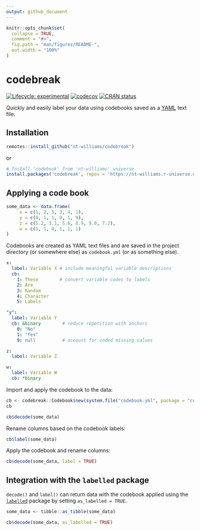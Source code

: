 ```yaml
---
output: github_document
---
```


<!-- README.md is generated from README.Rmd. Please edit that file -->

```r
knitr::opts_chunk$set(
  collapse = TRUE,
  comment = "#>",
  fig.path = "man/figures/README-",
  out.width = "100%"
)
```

# codebreak

<!-- badges: start -->

[![Lifecycle: experimental](https://img.shields.io/badge/lifecycle-experimental-orange.svg)](https://lifecycle.r-lib.org/articles/stages.html#experimental) [![codecov](https://codecov.io/gh/nt-williams/codebreak/branch/main/graph/badge.svg?token=QGGA7OE5UY)](https://app.codecov.io/gh/nt-williams/codebreak)
[![CRAN status](https://www.r-pkg.org/badges/version/codebreak)](https://CRAN.R-project.org/package=codebreak)
<!-- badges: end -->

Quickly and easily label your data using codebooks saved as a [YAML](https://yaml.org/) text file.

## Installation

```r
remotes::install_github("nt-williams/codebreak")
```

or

```r
# Install 'codebook' from 'nt-williams' universe
install.packages('codebreak', repos = 'https://nt-williams.r-universe.dev')
```

## Applying a code book

```r
some_data <- data.frame(
     x = c(1, 2, 5, 3, 4, 1),
     y = c(0, 1, 1, 0, 1, 9), 
     z = c(5.2, 3.1, 5.6, 8.9, 9.0, 7.2), 
     w = c(1, 1, 0, 1, 1, 1)
)
```

Codebooks are created as YAML text files and are saved in the project directory (or somewhere else) as `codebook.yml` (or as something else).

```yaml
x:
  label: Variable X # include meaningful variable descriptions
  cb:
    1: These        # convert variable codes to labels
    2: Are
    3: Random
    4: Character
    5: Labels

"y":
  label: Variable Y
  cb: &binary        # reduce repetition with anchors
    0: "No"
    1: "Yes"
    9: null          # account for coded missing values

z:
  label: Variable Z

w:
  label: Variable W
  cb: *binary

```

Import and apply the codebook to the data:

```r
cb <- codebreak::Codebook$new(system.file("codebook.yml", package = "codebreak"))
cb

cb$decode(some_data)
```

Rename columns based on the codebook labels:

```r
cb$label(some_data)
```

Apply the codebook and rename columns:

```r
cb$decode(some_data, label = TRUE)
```

## Integration with the `labelled` package

`decode()` and `label()` can return data with the codebook applied using the [`labelled`](https://CRAN.R-project.org/package=labelled) package by setting `as_labelled = TRUE`.

```r
some_data <- tibble::as_tibble(some_data)

cb$decode(some_data, as_labelled = TRUE)
```
